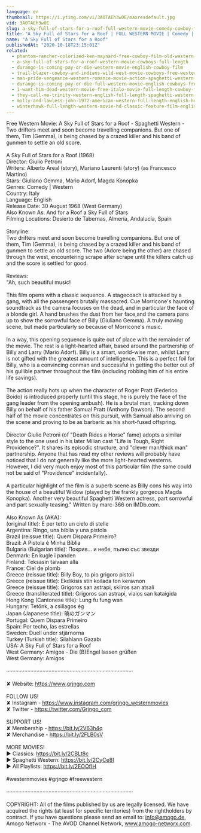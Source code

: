 ```yaml
---
language: en
thumbnail: https://i.ytimg.com/vi/3A0TAEh3w0E/maxresdefault.jpg
vid: 3A0TAEh3w0E
slug: a-sky-full-of-stars-for-a-roof-full-western-movie-comedy-cowboy-film-free-movie
title: "A Sky Full of Stars for a Roof | FULL WESTERN MOVIE | Comedy | Cowboy Film | Free Movie"
name: "A Sky Full of Stars for a Roof"
publishedAt: "2020-10-18T23:15:01Z"
related:
  - phantom-rancher-colorized-ken-maynard-free-cowboy-film-old-western-movie
  - a-sky-full-of-stars-for-a-roof-western-movie-cowboys-full-length
  - durango-is-coming-pay-or-die-western-movie-english-cowboy-film
  - trail-blazer-cowboy-and-indians-wild-west-movie-cowboys-free-western-english
  - man-pride-vengeance-western-romance-movie-action-spaghetti-western-wild-west
  - durango-is-coming-pay-or-die-full-western-movie-english-cowboys-free-movie
  - i-want-him-dead-western-movie-free-italo-movie-full-length-cowboy-film
  - they-call-me-trinity-western-english-full-length-spaghetti-western-film-full-movie
  - molly-and-lawless-john-1972-american-western-full-length-english-hd-free-full-moves
  - winterhawk-full-length-western-movie-hd-classic-feature-film-english-free-full-westerns
---
```


Free Western Movie: A Sky Full of Stars for a Roof - Spaghetti Western - Two drifters meet and soon become travelling companions. But one of them, Tim (Gemma), is being chased by a crazed killer and his band of gunmen to settle an old score.<br />
<br />
A Sky Full of Stars for a Roof (1968)<br />
Director: Giulio Petroni<br />
Writers: Alberto Areal (story), Mariano Laurenti (story) (as Francesco Martino)<br />
Stars: Giuliano Gemma, Mario Adorf, Magda Konopka <br />
Genres: Comedy | Western <br />
Country: Italy<br />
Language: English<br />
Release Date: 30 August 1968 (West Germany) <br />
Also Known As: And for a Roof a Sky Full of Stars <br />
Filming Locations: Desierto de Tabernas, Almería, Andalucía, Spain <br />
<br />
Storyline:<br />
Two drifters meet and soon become travelling companions. But one of them, Tim (Gemma), is being chased by a crazed killer and his band of gunmen to settle an old score. The two (Adore being the other) are chased through the west, encountering scrape after scrape until the killers catch up and the score is settled for good.<br />
<br />
Reviews:<br />
"Ah, such beautiful music!<br />
<br />
This film opens with a classic sequence. A stagecoach is attacked by a gang, with all the passengers brutally massacred. Cue Morricone's haunting soundtrack as the camera focuses on the dead, and in particular the face of a blonde girl. A hand brushes the dust from her face,and the camera pans up to show the sorrowful face of Billy (Giuliano Gemma). A truly moving scene, but made particularly so because of Morricone's music.<br />
<br />
In a way, this opening sequence is quite out of place with the remainder of the movie. The rest is a light-hearted affair, based around the partnership of Billy and Larry (Mario Adorf). Billy is a smart, world-wise man, whilst Larry is not gifted with the greatest amount of intelligence. This is a perfect foil for Billy, who is a convincing conman and successful in getting the better out of his gullible partner throughout the film (including robbing him of his entire life savings).<br />
<br />
The action really hots up when the character of Roger Pratt (Federico Boido) is introduced properly (until this stage, he is purely the face of the gang leader from the opening ambush). He is a brutal man, tracking down Billy on behalf of his father Samual Pratt (Anthony Dawson). The second half of the movie concentrates on this pursuit, with Samual also arriving on the scene and proving to be as barbaric as his short-fused offspring.<br />
<br />
Director Giulio Petroni (of "Death Rides a Horse" fame) adopts a similar style to the one used in his later Milian cast "Life is Tough, Right Providence?". It shares its episodic structure, and "clever man/thick man" partnership. Anyone that has read my other reviews will probably have noticed that I do not generally like the more light-hearted westerns. However, I did very much enjoy most of this particular film (the same could not be said of "Providence" incidentally).<br />
<br />
A particular highlight of the film is a superb scene as Billy cons his way into the house of a beautiful Widow (played by the frankly gorgeous Magda Konopka). Another very beautiful Spaghetti Western actress, part sorrowful and part sexually teasing." Written by marc-366 on IMDb.com.<br />
<br />
Also Known As (AKA):<br />
(original title): E per tetto un cielo di stelle<br />
Argentina: Ringo, una biblia y una pistola<br />
Brazil (reissue title): Quem Dispara Primeiro?<br />
Brazil: A Pistola é Minha Bíblia<br />
Bulgaria (Bulgarian title): Покрив... и небе, пълно със звезди<br />
Denmark: En kugle i panden<br />
Finland: Teksasin taivaan alla<br />
France: Ciel de plomb<br />
Greece (reissue title): Billy Boy, to pio grigoro pistoli<br />
Greece (reissue title): Ekdikisis stin koilada ton keravnon<br />
Greece (reissue title): Grigoros san astrapi, skliros san atsali<br />
Greece (transliterated title): Grigoros san astrapi, viaios san kataigida<br />
Hong Kong (Cantonese title): Lung fu fung wan<br />
Hungary: Tetőnk, a csillagos ég<br />
Japan (Japanese title): 暁のガンマン<br />
Portugal: Quem Dispara Primeiro<br />
Spain: Por techo, las estrellas<br />
Sweden: Duell under stjärnorna<br />
Turkey (Turkish title): Silahların Gazabı<br />
USA: A Sky Full of Stars for a Roof<br />
West Germany: Amigos - Die (B)Engel lassen grüßen<br />
West Germany: Amigos<br />
<br />
····················································································<br />
<br />
✘ Website: https://www.grjngo.com<br />
<br />
FOLLOW US!<br />
✘ Instagram - https://www.instagram.com/grjngo_westernmovies<br />
✘ Twitter - https://twitter.com/Grjngo_com<br />
<br />
SUPPORT US!<br />
✘ Membership - https://bit.ly/2V63h4q<br />
✘ Merchandise - https://bit.ly/2FLB0sV<br />
<br />
MORE MOVIES! <br />
► Classics: https://bit.ly/2CBLt8c <br />
► Spaghetti Western: https://bit.ly/2CyCe8I <br />
► All Playlists: https://bit.ly/2EOOfIH <br />
<br />
#westernmovies #grjngo #freewestern<br />
<br />
····················································································<br />
<br />
COPYRIGHT: All of the films published by us are legally licensed. We have acquired the rights (at least for specific territories) from the rightholders by contract. If you have questions please send an email to: info@amogo.de, Amogo Networx - The AVOD Channel Network, www.amogo-networx.com.
